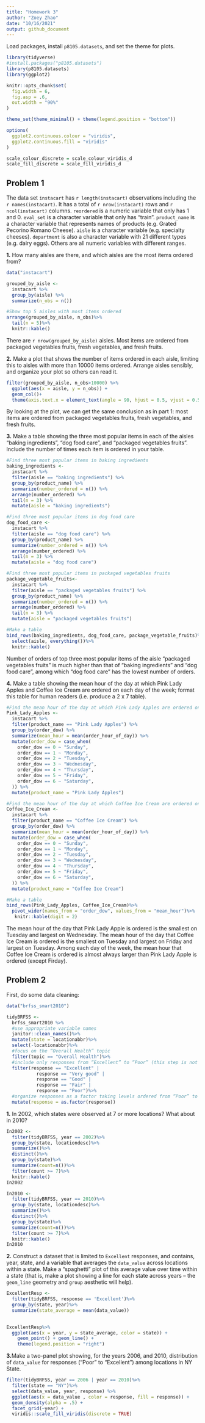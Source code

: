 ```yaml
---
title: "Homework 3"
author: "Zoey Zhao"
date: "10/16/2021"
output: github_document
---
```

Load packages, install `p8105.datasets`, and set the theme for plots.
```r
library(tidyverse)
#install.packages("p8105.datasets")
library(p8105.datasets)
library(ggplot2)

knitr::opts_chunk$set(
  fig.width = 6,
  fig.asp = .6,
  out.width = "90%"
)

theme_set(theme_minimal() + theme(legend.position = "bottom"))

options(
  ggplot2.continuous.colour = "viridis",
  ggplot2.continuous.fill = "viridis"
)

scale_colour_discrete = scale_colour_viridis_d
scale_fill_discrete = scale_fill_viridis_d
```
## Problem 1
The data set `instacart` has `r length(instacart)` observations including the `r names(instacart)`. It has a total of `r nrow(instacart)` rows and `r ncol(instacart)` columns. `reordered` is a numeric variable that only has 1 and 0. `eval_set` is a character variable that only has "train". `product_name` is a character variable that represents names of products (e.g. Grated Pecorino Romano Cheese). `aisle` is a character variable (e.g. specialty cheeses). `department` is also a character variable with 21 different types (e.g. dairy eggs). Others are all numeric variables with different ranges.

**1.** How many aisles are there, and which aisles are the most items ordered from?
```r
data("instacart")

grouped_by_aisle <- 
  instacart %>%
  group_by(aisle) %>%
  summarize(n_obs = n())

#Show top 5 aisles with most items ordered
arrange(grouped_by_aisle, n_obs)%>%
  tail(n = 5)%>% 
  knitr::kable()
```
There are `r nrow(grouped_by_aisle)` aisles. Most items are ordered from packaged vegetables fruits, fresh vegetables, and fresh fruits.

**2.** Make a plot that shows the number of items ordered in each aisle, limiting this to aisles with more than 10000 items ordered. Arrange aisles sensibly, and organize your plot so others can read it.
```r
filter(grouped_by_aisle, n_obs>10000) %>% 
  ggplot(aes(x = aisle, y = n_obs)) + 
  geom_col()+
  theme(axis.text.x = element_text(angle = 90, hjust = 0.5, vjust = 0.5))
```

By looking at the plot, we can get the same conclusion as in part 1: most items are ordered from packaged vegetables fruits, fresh vegetables, and fresh fruits.


**3.** Make a table showing the three most popular items in each of the aisles “baking ingredients”, “dog food care”, and “packaged vegetables fruits”. Include the number of times each item is ordered in your table.
```r
#Find three most popular items in baking ingredients
baking_ingredients <- 
  instacart %>%
  filter(aisle == "baking ingredients") %>%
  group_by(product_name) %>%
  summarize(number_ordered = n()) %>%
  arrange(number_ordered) %>%
  tail(n = 3) %>%
  mutate(aisle = "baking ingredients")

#Find three most popular items in dog food care
dog_food_care <- 
  instacart %>%
  filter(aisle == "dog food care") %>%
  group_by(product_name) %>%
  summarize(number_ordered = n()) %>%
  arrange(number_ordered) %>%
  tail(n = 3) %>%
  mutate(aisle = "dog food care")

#Find three most popular items in packaged vegetables fruits
package_vegetable_fruits<- 
  instacart %>%
  filter(aisle == "packaged vegetables fruits") %>%
  group_by(product_name) %>%
  summarize(number_ordered = n()) %>%
  arrange(number_ordered) %>%
  tail(n = 3) %>%
  mutate(aisle = "packaged vegetables fruits")

#Make a table
bind_rows(baking_ingredients, dog_food_care, package_vegetable_fruits)%>%
  select(aisle, everything())%>% 
  knitr::kable()
```

Number of orders of top three most popular items of the aisle "packaged vegetables fruits" is much higher than that of "baking ingredients" and "dog food care", among which "dog food care" has the lowest number of orders.


**4.** Make a table showing the mean hour of the day at which Pink Lady Apples and Coffee Ice Cream are ordered on each day of the week; format this table for human readers (i.e. produce a 2 x 7 table).

```r
#Find the mean hour of the day at which Pink Lady Apples are ordered on each day of the week
Pink_Lady_Apples <-
  instacart %>%
  filter(product_name == "Pink Lady Apples") %>%
  group_by(order_dow) %>%
  summarize(mean_hour = mean(order_hour_of_day)) %>%
  mutate(order_dow = case_when(
    order_dow == 0 ~ "Sunday",
    order_dow == 1 ~ "Monday",
    order_dow == 2 ~ "Tuesday",
    order_dow == 3 ~ "Wednesday",
    order_dow == 4 ~ "Thursday",
    order_dow == 5 ~ "Friday",
    order_dow == 6 ~ "Saturday",
  )) %>%
  mutate(product_name = "Pink Lady Apples")

#Find the mean hour of the day at which Coffee Ice Cream are ordered on each day of the week
Coffee_Ice_Cream <-
  instacart %>%
  filter(product_name == "Coffee Ice Cream") %>%
  group_by(order_dow) %>%
  summarize(mean_hour = mean(order_hour_of_day)) %>%
  mutate(order_dow = case_when(
    order_dow == 0 ~ "Sunday",
    order_dow == 1 ~ "Monday",
    order_dow == 2 ~ "Tuesday",
    order_dow == 3 ~ "Wednesday",
    order_dow == 4 ~ "Thursday",
    order_dow == 5 ~ "Friday",
    order_dow == 6 ~ "Saturday",
  )) %>%
  mutate(product_name = "Coffee Ice Cream")

#Make a table
bind_rows(Pink_Lady_Apples, Coffee_Ice_Cream)%>%
  pivot_wider(names_from = "order_dow", values_from = "mean_hour")%>%
   knitr::kable(digit = 2)
```
The mean hour of the day that Pink Lady Apple is ordered is the smallest on Tuesday and largest on Wednesday. The mean hour of the day that Coffee Ice Cream is ordered is the smallest on Tuesday and largest on Friday and largest on Tuesday. Among each day of the week, the mean hour that Coffee Ice Cream is ordered is almost always larger than Pink Lady Apple is ordered (except Firday).

## Problem 2
First, do some data cleaning:
```r
data("brfss_smart2010")

tidyBRFSS <-
  brfss_smart2010 %>%
  #use appropriate variable names
  janitor::clean_names()%>%
  mutate(state = locationabbr)%>%
  select(-locationabbr)%>%
  #focus on the “Overall Health” topic
  filter(topic == "Overall Health")%>%
  #include only responses from “Excellent” to “Poor” (this step is not necessary because it makes no changes)
  filter(response == "Excellent" |
           response == "Very good" |
           response == "Good" |
           response == "Fair" |
           response == "Poor")%>%
  #organize responses as a factor taking levels ordered from “Poor” to “Excellent”
  mutate(response = as.factor(response))
```

**1.** In 2002, which states were observed at 7 or more locations? What about in 2010?
```r
In2002 <-
  filter(tidyBRFSS, year == 2002)%>%
  group_by(state, locationdesc)%>%
  summarize()%>%
  distinct()%>%
  group_by(state)%>%
  summarize(count=n())%>%
  filter(count >= 7)%>%
  knitr::kable()
In2002
```

```r
In2010 <-
  filter(tidyBRFSS, year == 2010)%>%
  group_by(state, locationdesc)%>%
  summarize()%>%
  distinct()%>%
  group_by(state)%>%
  summarize(count=n())%>%
  filter(count >= 7)%>%
  knitr::kable()
In2010
```

**2.** Construct a dataset that is limited to `Excellent` responses, and contains, year, state, and a variable that averages the `data_value` across locations within a state. Make a "spaghetti" plot of this average value over time within a state (that is, make a plot showing a line for each state across years – the `geom_line` geometry and `group` aesthetic will help).

```r
ExcellentResp <-
  filter(tidyBRFSS, response == 'Excellent')%>%
  group_by(state, year)%>%
  summarize(state_average = mean(data_value))

  
ExcellentResp%>%
  ggplot(aes(x = year, y = state_average, color = state)) + 
    geom_point() + geom_line() + 
    theme(legend.position = "right")

```

**3.**Make a two-panel plot showing, for the years 2006, and 2010, distribution of `data_value` for responses (“Poor” to “Excellent”) among locations in NY State.
```r
filter(tidyBRFSS, year == 2006 | year == 2010)%>%
  filter(state == "NY")%>%
  select(data_value, year, response) %>%
  ggplot(aes(x = data_value , color = response, fill = response)) +
  geom_density(alpha = .5) + 
  facet_grid(~year) + 
  viridis::scale_fill_viridis(discrete = TRUE)
```
















